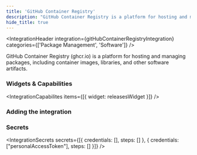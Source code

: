 ```yaml
---
title: 'GitHub Container Registry'
description: "GitHub Container Registry is a platform for hosting and managing packages."
hide_title: true
---
```




<IntegrationHeader
    integration={gitHubContainerRegistryIntegration}
    categories={['Package Management', 'Software']}
/>

GitHub Container Registry (ghcr.io) is a platform for hosting and managing packages, including container images, libraries, and other software artifacts.

### Widgets & Capabilities
<IntegrationCapabilites
    items={[{
        widget: releasesWidget
    }]}
/>

### Adding the integration
<AddingIntegration />

### Secrets
<IntegrationSecrets secrets={[{
    credentials: [],
    steps: []
}, {
    credentials: ["personalAccessToken"],
    steps: []
}]} />